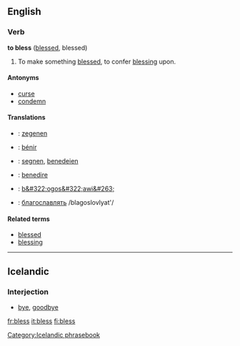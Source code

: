 ==English==
===Verb===
'''to bless''' ([[blessed]], blessed)

#To make something [[blessed]], to confer [[blessing]] upon.

====Antonyms====
*[[curse]]
*[[condemn]]

====Translations====

{{top}}
* {{nl}}: [[zegenen]]
* {{fr}}: [[bénir]]
* {{de}}: [[segnen]], [[benedeien]] {{obsolete}}
{{mid}}
* {{it}}: [[benedire]]
* {{pl}}: [[b&#322;ogos&#322;awi&#263;]]
* {{ru}}: [[благославлять]] /blagoslovlyat'/
{{bottom}}

====Related terms====
*[[blessed]]
*[[blessing]]

----

== Icelandic ==

=== Interjection ===

* [[bye]], [[goodbye]]

[[Category:Icelandic phrasebook]]

[[fr:bless]]
[[it:bless]]
[[fi:bless]]
